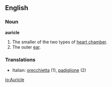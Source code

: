 ==English==
===Noun===
'''auricle'''
# The smaller of the two types of [[heart chamber]].
# The outer [[ear]].

===Translations===
*Italian: [[orecchietta]] (1), [[padiglione]] (2)

[[io:Auricle]]